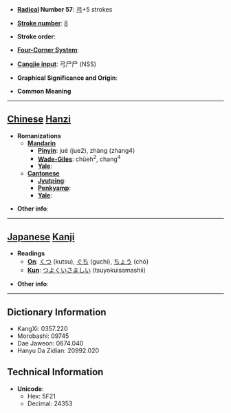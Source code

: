 * '''[[Wiktionary:Chinese radical index| Radical]] Number 57''': [[Wiktionary:Chinese radical index 弓|弓]]+5 strokes

* '''[[Wiktionary:Chinese total strokes index|Stroke number]]''': [[Wiktionary:Chinese total strokes index 8|8]]

* '''Stroke order''': 

* '''[[Wiktionary:Chinese four corner index|Four-Corner System]]''': 

* '''[[Wiktionary:Chinese Cangjie index|Cangjie input]]''': 弓尸尸 (NSS)

* '''Graphical Significance and Origin''': 

* '''Common Meaning'''

----

== [[Chinese]] [[Hanzi]] ==

* '''Romanizations'''
** '''[[Mandarin]]'''
*** '''[[Pinyin]]''': jué (jue2), zhàng (zhang4)
*** '''[[Wade-Giles]]''': chüeh<sup>2</sup>, chang<sup>4</sup>
*** '''[[Yale]]''': 
** '''[[Cantonese]]'''
*** '''[[Jyutping]]''':
*** '''[[Penkyamp]]''': 
*** '''[[Yale]]''': 

* '''Other info''': 

----

== [[Japanese]] [[Kanji]] ==

* '''Readings'''
** '''[[On]]''': [[くつ]] (kutsu), [[ぐち]] (guchi), [[ちょう]] (chō)
** '''[[Kun]]''': [[つよくいさましい]] (tsuyokuisamashii)

* '''Other info''':  

----

== Dictionary Information ==

* KangXi: 0357.220
* Morobashi: 09745
* Dae Jaweon: 0674.040
* Hanyu Da Zidian: 20992.020

== Technical Information ==

* '''Unicode''':
** Hex: 5F21
** Decimal: 24353